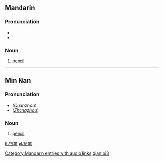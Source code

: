 {{zh-forms|[[铅]][[笔]]|[[鉛筆]]}}
==Mandarin==
===Pronunciation===
*{{audio|zh-qiānbǐ.ogg|audio}}
*{{IPA|[ tɕʰiɛn˥˥pi˨˩˦ ]}}

===Noun===
{{cmn-noun|s|pin=qiānbǐ|pint=qian1bi3|tra=鉛筆|sim=铅笔|rs=钅05}}

# [[pencil]]

[[Category:Mandarin entries with audio links]]
[[Category:zh-cn:Beginning Mandarin|qian1bi3]]

----

==Min Nan==
===Pronunciation===
*(''[[w:Quanzhou|Quanzhou]]'') {{IPA|[ ɪɛn˨˩pɪt˩˩ ]}}
*(''[[w:Zhangzhou|Zhangzhou]]'') {{IPA|[ ɪɛn˧˧pɪt˩˩ ]}}

===Noun===
{{nan-noun|s|poj=iân-pit|pojt=ian5pit4|tra=鉛筆|sim=铅笔|rs=钅05}}

# [[pencil]]

[[lt:铅笔]]
[[pl:铅笔]]